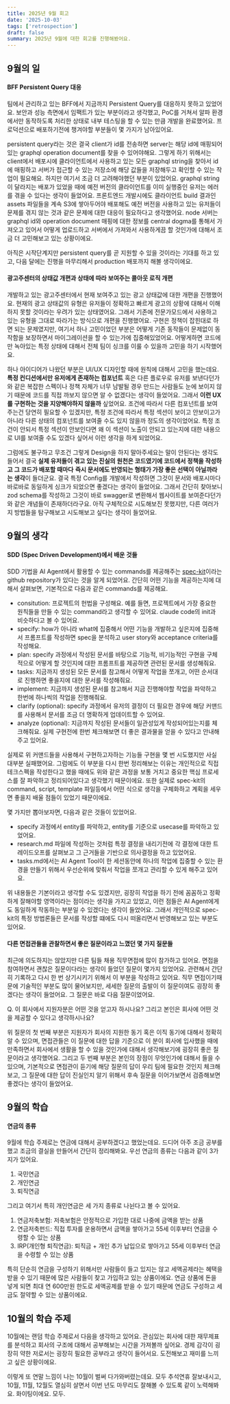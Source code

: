 ```yaml
---
title: 2025년 9월 회고
date: '2025-10-03'
tags: ['retrospection']
draft: false
summary: 2025년 9월에 대한 회고를 진행해봤어요.
---
```




## 9월의 일

#### BFF Persistent Query 대응

팀에서 관리하고 있는 BFF에서 지금까지 Persistent Query를 대응하지 못하고 있었어요. 보안과 성능 측면에서 임팩트가 있는 부분이라고 생각했고, PoC를 거쳐서 알파 환경에서만
동작하도록 처리한 상태로 내부 테스팅을 할 수 있는 만큼 개발을 완료했어요. 프로덕션으로 배포하기전에 챙겨야할 부분들이 몇 가지가 남아있어요.


persistent query라는 것은 결국 client가 id를 전송하면 server는 해당 id에 매핑되어있는 graphql operation document를 찾을 수 있어야해요. 그렇게 하기 위해서는 client에서 배포시에 클라이언트에서 사용하고 있는
모든 graphql string을 찾아서 id에 매핑하고 서버가 접근할 수 있는 저장소에 해당 값들을 저장해두고 확인할 수 있는 작업이 필요해요. 하지만 여기서 조금 더 고려해야했던 부분이 있었어요.
graphql string이 달라지는 배포가 있었을 때에 예전 버전의 클라이언트를 이미 실행중인 유저는 에러를 겪을 수 있다는 생각이 들었어요. 프론트엔드 개발시에도 클라이언트 build 결과인 assets 파일들을 계속
S3에 쌓아두어야 배포해도 예전 버전을 사용하고 있는 유저들이 문제를 겪지 않는 것과 같은 문제에 대한 대응이 필요하다고 생각했어요. node 서버는 graphql id와 operation document 매핑에 대한 정보를
central dogma를 통해서 가져오고 있어서 어떻게 업로드하고 서버에서 가져와서 사용하게끔 할 것인가에 대해서 조금 더 고민해보고 있는 상황이에요.


아직은 시작단계지만 persistent query를 곧 지원할 수 있을 것이라는 기대를 하고 있고, 다음 달에는 진행을 마무리해서 production 배포까지 해볼 생각이에요.


#### 광고주센터의 상태값 개편과 상태에 따라 보여주는 콜아웃 로직 개편

개발하고 있는 광고주센터에서 현재 보여주고 있는 광고 상태값에 대한 개편을 진행했어요. 현재의 광고 상태값의 유형은 유저들이 정확하고 빠르게 광고의 상황에 대해서 이해하지 못할 것이라는
우려가 있는 상태였어요. 그래서 기존에 전문가모드에서 사용하고 있는 유형을 그대로 따라가는 방식으로 개편을 진행했어요. 구현은 정책이 잡힌대로 하면 되는 문제였지만, 여기서 하나 고민이었던 부분은
어떻게 기존 동작들이 문제없이 동작함을 보장하면서 마이그레이션을 할 수 있는가에 집중해있었어요. 어떻게하면 코드에만 녹아있는 특정 상태에 대해서 전체 팀이 싱크를 이룰 수 있을까 고민을 하기 시작했어요.


하나 아이디어가 나왔던 부분은 UI/UX 디자인할 때에 원칙에 대해서 고민을 했는데요. **특정 컨디션에서만 유저에게 존재하는 컴포넌트** 혹은 다른 플로우로 유저를 보낸다던가와 같은 복잡한
스펙이나 정책 자체가 너무 남발될 경우 만드는 사람들도 눈에 보이지 않기 때문에 코드를 직접 까보지 않으면 알 수 없겠다는 생각이 들었어요. 그래서 **이런 UX를 구현하는 것을 지양해야하지 않을까** 싶었어요.
조건에 따라서 다른 컴포넌트를 보여주는건 당연히 필요할 수 있겠지만, 특정 조건에 따라서 특정 섹션이 보이고 안보이고가 아니라 다른 상태의 컴포넌트를 보여줄 수도 있지 않을까 정도의 생각이었어요.
특정 조건이 안되서 특정 섹션이 안보인다면 왜 이 섹션이 노출이 안되고 있는지에 대한 내용으로 UI를 보여줄 수도 있겠다 싶어서 이런 생각을 하게 되었어요.


그럼에도 불구하고 무조건 그렇게 Design을 하지 말아주세요는 말이 안된다는 생각도 들어서 결국 **실제 유저들이 겪고 있는 진실의 원천은 코드였기에 코드에서 정책을 작성하고 그 코드가 배포할 때마다**
**즉시 문서에도 반영되는 형태가 가장 좋은 선택이 아닐까라는 생각**이 들더군요. 결국 특정 Config를 개발에서 작성하면 그것이 문서와 배포시마다 바로바로 동일하게 싱크가 되었으면 좋겠다는 생각이 들었어요.
그래서 간단히 찾아보니 zod schema를 작성하고 그것이 바로 swagger로 변환해서 웹사이트를 보여준다던가와 같은 개념들이 존재하더라구요. 아직 구체적으로 시도해보진 못했지만,
다른 여러가지 방법들을 탐구해보고 시도해보고 싶다는 생각이 들었어요.


## 9월의 생각

#### SDD (Spec Driven Development)에서 배운 것들

SDD 기법을 AI Agent에서 활용할 수 있는 commands를 제공해주는 [spec-kit](https://github.com/github/spec-kit)이라는 github repository가 있다는 것을 알게 되었어요.
간단히 어떤 기능을 제공하는지에 대해서 살펴보면, 기본적으로 다음과 같은 commands를 제공해요.


- consitution: 프로젝트의 헌법을 구성해요. 예를 들면, 프로젝트에서 가장 중요한 원칙들을 만들 수 있는 command라고 생각할 수 있어요. claude code의 init과 비슷하다고 볼 수 있어요.
- specify: how가 아니라 what에 집중해서 어떤 기능을 개발하고 싶은지에 집중해서 프롬프트를 작성하면 spec을 분석하고 user story와 acceptance criteria를 작성해요.
- plan: specify 과정에서 작성된 문서를 바탕으로 기능적, 비기능적인 구현을 구체적으로 어떻게 할 것인지에 대한 프롬프트를 제공하면 관련된 문서를 생성해줘요.
- tasks: 지금까지 생성된 모든 문서를 참고해서 어떻게 작업을 쪼개고, 어떤 순서대로 진행하면 좋을지에 대한 문서를 작성해줘요.
- implement: 지금까지 생성된 문서를 참고해서 지금 진행해야할 작업을 파악하고 한번에 하나씩의 작업을 진행해줘요.
- clarify (optional): specify 과정에서 유저의 결정이 더 필요한 경우에 해당 커맨드를 사용해서 문서를 조금 더 명확하게 업데이트할 수 있어요.
- analyze (optional): 지금까지 작성된 문서들이 일관성있게 작성되어있는지를 체크해줘요. 실제 구현전에 한번 체크해보면 더 좋은 결과물을 얻을 수 있다고 안내해주고 있어요.


실제로 위 커맨드들을 사용해서 구현하고자하는 기능들 구현을 몇 번 시도했지만 사실 대부분 실패했어요. 그럼에도 이 부분을 다시 한번 정리해보는 이유는 개인적으로 직접 테크스펙을 작성한다고 했을 때에도
위와 같은 과정을 보통 거치고 중요한 핵심 프로세스를 잘 파악하고 정리되어있다고 생각했기 때문이에요. 또한 실제로 spec-kit의 command, script, template 파일등에서 어떤 식으로 생각을 구체화하고
계획을 세우면 좋을지 배울 점들이 있었기 때문이에요.

몇 가지만 뽑아보자면, 다음과 같은 것들이 있었어요.


- specify 과정에서 entity를 파악하고, entity를 기준으로 usecase를 파악하고 있었어요.
- research.md 파일에 작성하는 것처럼 특정 결정을 내리기전에 각 결정에 대한 트레이드오프를 살펴보고 그 근거들을 기반으로 의사결정을 하고 있었어요.
- tasks.md에서는 AI Agent Tool이 한 세션동안에 하나의 작업에 집중할 수 있는 환경을 만들기 위해서 우선순위에 맞춰서 작업을 쪼개고 관리할 수 있게 해주고 있어요.


위 내용들은 기본이라고 생각할 수도 있겠지만, 굉장히 작업을 하기 전에 꼼꼼하고 정확하게 잘해야할 영역이라는 점이라는 생각을 가지고 있었고, 이런 점들은 AI Agent에게도 동일하게
작동하는 부분일 수 있겠다는 생각이 들었어요. 그래서 개인적으로 spec-kit의 특정 방법론들은 문서를 작성할 떄에도 다시 떠올리면서 반영해보고 있는 부분도 있어요.

#### 다른 면접관들을 관찰하면서 좋은 질문이라고 느꼈던 몇 가지 질문들

최근에 의도하지는 않았지만 다른 팀들 채용 직무면접에 많이 참가하고 있어요. 면접을 참여하면서 괜찮은 질문이다라는 생각이 들었던 질문이 몇가지 있었어요. 관련해서 간단히 기록하고
다시 한 번 상기시키기 위해서 이 부분을 작성하고 있어요. 직무 면접이기때문에 기술적인 부분도 많이 물어보지만, 세세한 질문의 출발이 이 질문이여도 굉장히 좋겠다는 생각이 들었어요.
그 질문은 바로 다음 질문이었어요.


Q. 이 회사에서 지원자분은 어떤 것을 얻고자 하시나요? 그리고 본인은 회사에 어떤 것을 제공할 수 있다고 생각하시나요?


위 질문의 첫 번째 부분은 지원자가 회사의 지원한 동기 혹은 이직 동기에 대해서 정확히 알 수 있으며, 면접관들은 이 질문에 대한 답을 기준으로 이 분이 회사에 입사했을 때에
만족하면서 회사에서 생활을 할 수 있을 것인가에 대해서 생각해보기에 굉장히 좋은 질문이라고 생각했어요. 그리고 두 번째 부분은 본인의 장점이 무엇인가에 대해서 들을 수 있으며,
기본적으로 면접관이 듣기에 해당 질문의 답이 우리 팀에 필요한 것인지 체크해보고, 그 질문에 대한 답이 진실인지 알기 위해서 후속 질문을 이어가보면서 검증해보면 좋겠다는 생각이 들었어요.


## 9월의 학습

#### 연금의 종류

9월에 학습 주제로는 연금에 대해서 공부하겠다고 했었는데요. 드디어 아주 조금 공부를 했고 조금의 결실을 만들어서 간단히 정리해봐요. 우선 연금의 종류는 다음과 같이 3가지가 있어요.


1. 국민연금
2. 개인연금
3. 퇴직연금


그리고 여기서 특히 개인연금은 세 가지 종류로 나뉜다고 볼 수 있어요.

1. 연금저축보험: 저축보험은 안정적으로 가입한 대로 나중에 금액을 받는 상품
2. 연금저축펀드: 직접 투자를 운용하면서 금액을 쌓아가고 55세 이후부터 연금을 수령할 수 있는 상품
3. IRP(개인형 퇴직연금): 퇴직금 + 개인 추가 납입으로 쌓아가고 55세 이후부터 연금을 수령할 수 있는 상품

특히 단순히 연금을 구성하기 위해서만 사람들이 들고 있지는 않고 세액공제라는 혜택을 받을 수 있기 때문에 많은 사람들이 찾고 가입하고 있는 상품이에요.
연금 상품에 돈을 넣게 되면 최대 연 600만원 한도로 세액공제를 받을 수 있기 때문에 연금도 구성하고 세금도 절약할 수 있는 상품이에요.

## 10월의 학습 주제

10월에는 랜덤 학습 주제로서 다음을 생각하고 있어요. 관심있는 회사에 대한 재무제표를 분석하고 회사의 구조에 대해서 공부해보는 시간을 가져볼까 싶어요.
경제 감각이 굉장히 약한 저로서는 굉장히 필요한 공부라고 생각이 들어서요. 도전해보고 재미를 느끼고 싶은 상황이에요.


이렇게 또 연말 느낌이 나는 10월이 벌써 다가와버렸는데요. 모두 추석연휴 잘보내시고, 10월, 11월, 12월도 열심히 살면서 이번 년도 마무리도
잘해볼 수 있도록 같이 노력해봐요. 화이팅이에요. 모두.
